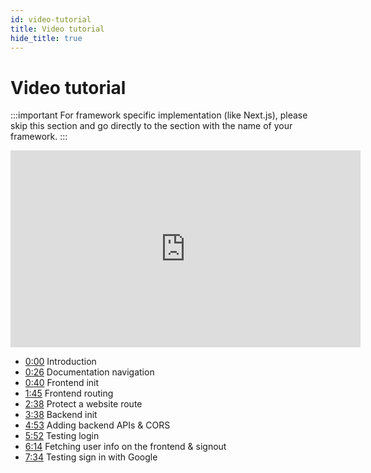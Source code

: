 ```yaml
---
id: video-tutorial
title: Video tutorial
hide_title: true
---
```


# Video tutorial

:::important
For framework specific implementation (like Next.js), please skip this section and go directly to the section with the name of your framework. 
:::

<iframe width="560" height="315" src="https://www.youtube.com/embed/l_hRs1KY9mI" title="YouTube video player" frameborder="0" allow="accelerometer; autoplay; clipboard-write; encrypted-media; gyroscope; picture-in-picture" allowfullscreen></iframe>


- [0:00](https://www.youtube.com/watch?v=l_hRs1KY9mI) Introduction
- [0:26](https://youtu.be/l_hRs1KY9mI?t=26) Documentation navigation
- [0:40](https://youtu.be/l_hRs1KY9mI?t=40) Frontend init
- [1:45](https://youtu.be/l_hRs1KY9mI?t=105) Frontend routing
- [2:38](https://youtu.be/l_hRs1KY9mI?t=158) Protect a website route
- [3:38](https://youtu.be/l_hRs1KY9mI?t=218) Backend init
- [4:53](https://youtu.be/l_hRs1KY9mI?t=293) Adding backend APIs & CORS
- [5:52](https://youtu.be/l_hRs1KY9mI?t=352) Testing login
- [6:14](https://youtu.be/l_hRs1KY9mI?t=374) Fetching user info on the frontend & signout
- [7:34](https://youtu.be/l_hRs1KY9mI?t=454) Testing sign in with Google